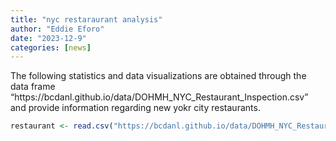 ```yaml
---
title: "nyc restaraurant analysis"
author: "Eddie Eforo"
date: "2023-12-9"
categories: [news]
---
```




The following statistics and data visualizations are obtained through the data frame "https://bcdanl.github.io/data/DOHMH_NYC_Restaurant_Inspection.csv" and provide information regarding new yokr city restaurants.

```r
restaurant <- read.csv("https://bcdanl.github.io/data/DOHMH_NYC_Restaurant_Inspection.csv")
```











